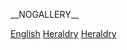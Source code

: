 {{Portal|英格蘭|紋章}}
__NOGALLERY__
{{Cat main|英格蘭紋章}}
[[Category:英國紋章學|English]]
[[Category:英格蘭文化史|Heraldry]]
[[Category:英格蘭軍事史|Heraldry]]